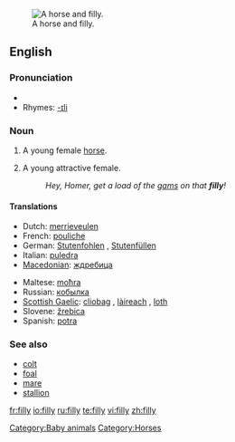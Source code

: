 [[Image:Horse And Filly.jpg|thumb|right|A horse and filly.]]
==English==

===Pronunciation===
* {{audio|en-us-filly.ogg|Audio (US)}}
* Rhymes: [[Rhymes:English:-ɪli|-ɪli]]

===Noun===
{{en-noun|fillies}}

# A young female [[horse]].
# {{obsolete}} A young attractive female.
#: ''Hey, Homer, get a load of the [[gams]] on that '''filly'''!''

====Translations====
{{trans-top|young female horse}}
* Dutch: [[merrieveulen]] {{n}}
* French: [[pouliche]] {{f}}
* German: [[Stutenfohlen]] {{n}}, [[Stutenfüllen]] {{n}}
* Italian: [[puledra]] {{f}}
* [[Macedonian]]: [[ждребица]] {{f}}
{{trans-mid}}
* Maltese: [[moħra]] {{f}}
* Russian: [[кобылка]] {{f}}
* [[Scottish Gaelic]]: [[cliobag]] {{f}}, [[làireach]] {{f}}, [[loth]] {{f}}
* Slovene: [[žrebica]] {{f}}
* Spanish: [[potra]] {{f}}
{{trans-bottom}}

===See also===
* [[colt]]
* [[foal]]
* [[mare]]
* [[stallion]]

[[Category:Baby animals]]
[[Category:Horses]]

[[fr:filly]]
[[io:filly]]
[[ru:filly]]
[[te:filly]]
[[vi:filly]]
[[zh:filly]]